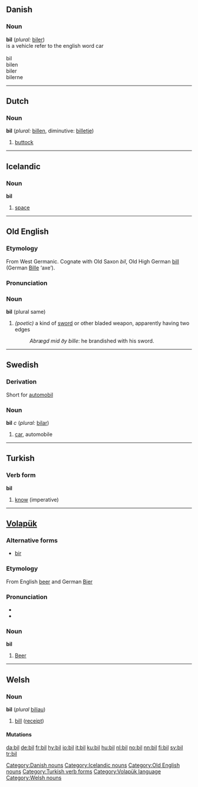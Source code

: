 ==Danish==
===Noun===
'''bil''' (''plural:'' [[biler]])<br>
is a vehicle refer to the english word car
<br><br>
bil<br>
bilen<br>
biler<br>
bilerne<br>

[[Category:Danish nouns]]


----

==Dutch==
===Noun===
'''bil''' (''plural:'' [[billen]], diminutive: [[billetje]])

# [[buttock]]


----

==Icelandic==
===Noun===
'''bil''' {{n}}

# [[space]]

[[Category:Icelandic nouns]]


----

==Old English==
===Etymology===
From West Germanic.  Cognate with Old Saxon ''bil'', Old High German [[bill]] (German [[Bille]] ‘axe’).

===Pronunciation===
{{IPA|/bɪl/}}

===Noun===
'''bil''' {{n}} (plural same)
# ''(poetic)'' a kind of [[sword]] or other bladed weapon, apparently having two edges
#:''Abrægd mid ðy bille'': he brandished with his sword.

[[Category:Old English nouns]]


----

==Swedish==
===Derivation===
Short for [[automobil]]

===Noun===
{{sv-noun|gender=Common|bil|bilen|bilar|bilarna|bils|bilens|bilars|bilarnas}}
'''bil''' ''c'' (''plural:'' [[bilar]])
# [[car]], automobile


----

==Turkish==
===Verb form===
'''bil'''

# [[know]] (imperative)

[[Category:Turkish verb forms]]
 

----

==[[Volapük]]==
===Alternative forms===
*[[bir#Volapük|bir]]

===Etymology===
From English [[beer]] and German [[Bier]]

===Pronunciation===
*{{IPA|/bil/}}
*{{SAMPA|/bil/}}

===Noun===
'''bil'''

#[[beer|Beer]]

[[Category:Volapük language]]


----

==Welsh==
===Noun===
'''bil''' {{m}} (''plural'' [[biliau]])
# [[bill]] ([[receipt]])

====Mutations====
{{welsh mutation b-|il}}

[[Category:Welsh nouns]]

[[da:bil]]
[[de:bil]]
[[fr:bil]]
[[hy:bil]]
[[io:bil]]
[[it:bil]]
[[ku:bil]]
[[hu:bil]]
[[nl:bil]]
[[no:bil]]
[[nn:bil]]
[[fi:bil]]
[[sv:bil]]
[[tr:bil]]